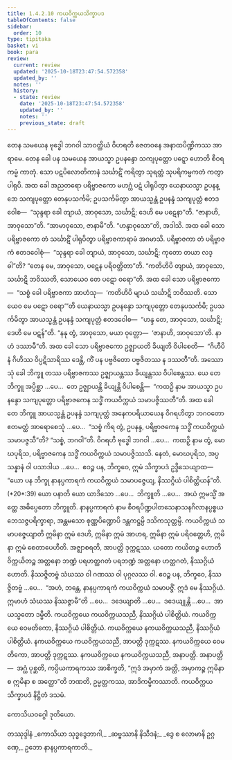 ```yaml
---
title: 1.4.2.10 ကယဝိက္ကယသိက္ခာပဒ
tableOfContents: false
sidebar:
  order: 10
type: tipitaka
basket: vi
book: para
review:
  current: review
  updated: '2025-10-18T23:47:54.572358'
  updated_by: ''
  notes: ''
  history:
  - state: review
    date: '2025-10-18T23:47:54.572358'
    updated_by: ''
    notes: ''
    previous_state: draft
---
```



<DynamicBreadcrumb />


<ReviewStatus review={frontmatter.review} showDetails={true} />

<HypothesisAnnotation frontmatter={frontmatter} />

<Division number="593" book="para" e="ch" v="1" p="349">

<Paragraph number="2238" book="para">
တေန သမယေန ဗုဒ္ဓေါ ဘဂဝါ သာဝတ္ထိယံ ဝိဟရတိ ဇေတဝနေ အနာထပိဏ္ဍိကဿ အာရာမေ. တေန ခေါ ပန သမယေန အာယသ္မာ ဥပနန္ဒော သကျပုတ္တော ပဋ္ဋော ဟောတိ စီဝရကမ္မံ ကာတုံ. သော ပဋပိလောတိကာနံ သင်္ဃာဋိံ ကရိတွာ သုရတ္တံ သုပရိကမ္မကတံ ကတွာ ပါရုပိ. အထ ခေါ အညတရော ပရိဗ္ဗာဇကော မဟဂ္ဃံ ပဋံ ပါရုပိတွာ ယေနာယသ္မာ ဥပနန္ဒော သကျပုတ္တော တေနုပသင်္ကမိ; ဥပသင်္ကမိတွာ အာယသ္မန္တံ ဥပနန္ဒံ သကျပုတ္တံ ဧတဒဝေါစ—  “သုန္ဒရာ ခေါ တျာယံ, အာဝုသော, သင်္ဃာဋိ; ဒေဟိ မေ ပဋေနာ”တိ. “ဇာနာဟိ, အာဝုသော”တိ. “အာမာဝုသော, ဇာနာမီ”တိ. “ဟန္ဒာဝုသော”တိ, အဒါသိ. အထ ခေါ သော ပရိဗ္ဗာဇကော တံ သင်္ဃာဋိံ ပါရုပိတွာ ပရိဗ္ဗာဇကာရာမံ အဂမာသိ. ပရိဗ္ဗာဇကာ တံ ပရိဗ္ဗာဇကံ ဧတဒဝေါစုံ—  “သုန္ဒရာ ခေါ တျာယံ, အာဝုသော, သင်္ဃာဋိ; ကုတော တယာ လဒ္ဓါ”တိ? “တေန မေ, အာဝုသော, ပဋေန ပရိဝတ္တိတာ”တိ. “ကတိဟိပိ တျာယံ, အာဝုသော, သင်္ဃာဋိ ဘဝိဿတိ, သောယေဝ တေ ပဋော ဝရော”တိ.
</Paragraph>

<Paragraph number="2239" book="para">
အထ ခေါ သော ပရိဗ္ဗာဇကော—  “သစ္စံ ခေါ ပရိဗ္ဗာဇကာ အာဟံသု—  ‘ကတိဟိပိ မျာယံ သင်္ဃာဋိ ဘဝိဿတိ. သောယေဝ မေ ပဋော ဝရော’”တိ ယေနာယသ္မာ ဥပနန္ဒော သကျပုတ္တော တေနုပသင်္ကမိ; ဥပသင်္ကမိတွာ အာယသ္မန္တံ ဥပနန္ဒံ သကျပုတ္တံ ဧတဒဝေါစ—  “ဟန္ဒ တေ, အာဝုသော, သင်္ဃာဋိ; ဒေဟိ မေ ပဋန်”တိ. “နနု တွံ, အာဝုသော, မယာ ဝုတ္တော—  ‘ဇာနာဟိ, အာဝုသော’တိ. နာဟံ ဒဿာမီ”တိ. အထ ခေါ သော ပရိဗ္ဗာဇကော ဥဇ္ဈာယတိ ခိယျတိ ဝိပါစေတိ—  “ဂိဟီပိ နံ ဂိဟိဿ ဝိပ္ပဋိသာရိဿ ဒေန္တိ, ကိံ ပန ပဗ္ဗဇိတော ပဗ္ဗဇိတဿ န ဒဿတီ”တိ.
</Paragraph>

<Paragraph number="2240" book="para">
အဿောသုံ ခေါ ဘိက္ခူ တဿ ပရိဗ္ဗာဇကဿ ဥဇ္ဈာယန္တဿ ခိယျန္တဿ ဝိပါစေန္တဿ. ယေ တေ ဘိက္ခူ အပ္ပိစ္ဆာ …ပေ…  တေ ဥဇ္ဈာယန္တိ ခိယျန္တိ ဝိပါစေန္တိ—  “ကထဉှိ နာမ အာယသ္မာ ဥပနန္ဒော သကျပုတ္တော ပရိဗ္ဗာဇကေန သဒ္ဓိံ ကယဝိက္ကယံ သမာပဇ္ဇိဿတီ”တိ.
</Paragraph>

<Paragraph number="2241" book="para">
အထ ခေါ တေ ဘိက္ခူ အာယသ္မန္တံ ဥပနန္ဒံ သကျပုတ္တံ အနေကပရိယာယေန ဝိဂရဟိတွာ ဘဂဝတော ဧတမတ္ထံ အာရောစေသုံ …ပေ…  “သစ္စံ ကိရ တွံ, ဥပနန္ဒ, ပရိဗ္ဗာဇကေန သဒ္ဓိံ ကယဝိက္ကယံ သမာပဇ္ဇသီ”တိ? “သစ္စံ, ဘဂဝါ”တိ. ဝိဂရဟိ ဗုဒ္ဓေါ ဘဂဝါ …ပေ…  ကထဉှိ နာမ တွံ, မောဃပုရိသ, ပရိဗ္ဗာဇကေန သဒ္ဓိံ ကယဝိက္ကယံ သမာပဇ္ဇိဿသိ. နေတံ, မောဃပုရိသ, အပ္ပသန္နာနံ ဝါ ပသာဒါယ …ပေ…  ဧဝဉ္စ ပန, ဘိက္ခဝေ, ဣမံ သိက္ခာပဒံ ဥဒ္ဒိသေယျာထ—
</Paragraph>

</Division>
<Division number="594" book="para" e="ch" v="1" p="350">

<Paragraph number="2242" book="para">
<Emphasis>“ယော ပန ဘိက္ခု နာနပ္ပကာရကံ ကယဝိက္ကယံ သမာပဇ္ဇေယျ, နိဿဂ္ဂိယံ ပါစိတ္တိယန်”</Emphasis>တိ. (*20*:<Emphasis>39</Emphasis>)
</Paragraph>

</Division>
<Division number="595" book="para" e="ch" v="1" p="350">

<Paragraph number="2243" book="para">
<Emphasis>ယော ပနာ</Emphasis>တိ ယော ယာဒိသော …ပေ…  <Emphasis>ဘိက္ခူ</Emphasis>တိ …ပေ…  အယံ ဣမသ္မိံ အတ္ထေ အဓိပ္ပေတော ဘိက္ခူတိ.
</Paragraph>

<Paragraph number="2244" book="para">
<Emphasis>နာနပ္ပကာရကံ</Emphasis> နာမ စီဝရပိဏ္ဍပါတသေနာသနဂိလာနပ္ပစ္စယဘေသဇ္ဇပရိက္ခာရာ, အန္တမသော စုဏ္ဏပိဏ္ဍောပိ ဒန္တကဋ္ဌမ္ပိ ဒသိကသုတ္တမ္ပိ.
</Paragraph>

<Paragraph number="2245" book="para">
<Emphasis>ကယဝိက္ကယံ သမာပဇ္ဇေယျာ</Emphasis>တိ ဣမိနာ ဣမံ ဒေဟိ, ဣမိနာ ဣမံ အာဟရ, ဣမိနာ ဣမံ ပရိဝတ္တေဟိ, ဣမိနာ ဣမံ စေတာပေဟီတိ. အဇ္ဈာစရတိ, အာပတ္တိ ဒုက္ကဋဿ. ယတော ကယိတဉ္စ ဟောတိ ဝိက္ကယိတဉ္စ အတ္တနော ဘဏ္ဍံ ပရဟတ္ထဂတံ ပရဘဏ္ဍံ အတ္တနော ဟတ္ထဂတံ, နိဿဂ္ဂိယံ ဟောတိ. နိဿဇ္ဇိတဗ္ဗံ သံဃဿ ဝါ ဂဏဿ ဝါ ပုဂ္ဂလဿ ဝါ. ဧဝဉ္စ ပန, ဘိက္ခဝေ, နိဿဇ္ဇိတဗ္ဗံ …ပေ…  “အဟံ, ဘန္တေ, နာနပ္ပကာရကံ ကယဝိက္ကယံ သမာပဇ္ဇိံ. ဣဒံ မေ နိဿဂ္ဂိယံ. ဣမာဟံ သံဃဿ နိဿဇ္ဇာမီ”တိ …ပေ…  ဒဒေယျာတိ …ပေ…  ဒဒေယျုန္တိ …ပေ…  အာယသ္မတော ဒမ္မီတိ.
</Paragraph>

</Division>
<Division number="596" book="para" e="ch" v="1" p="351">

<Paragraph number="2246" book="para">
ကယဝိက္ကယေ ကယဝိက္ကယသညီ, နိဿဂ္ဂိယံ ပါစိတ္တိယံ. ကယဝိက္ကယေ ဝေမတိကော, နိဿဂ္ဂိယံ ပါစိတ္တိယံ. ကယဝိက္ကယေ နကယဝိက္ကယသညီ, နိဿဂ္ဂိယံ ပါစိတ္တိယံ.
</Paragraph>

<Paragraph number="2247" book="para">
နကယဝိက္ကယေ ကယဝိက္ကယသညီ, အာပတ္တိ ဒုက္ကဋဿ. နကယဝိက္ကယေ ဝေမတိကော, အာပတ္တိ ဒုက္ကဋဿ. နကယဝိက္ကယေ နကယဝိက္ကယသညီ, အနာပတ္တိ.
</Paragraph>

</Division>
<Division number="597" book="para" e="ch" v="1" p="351">

<Paragraph number="2248" book="para">
အနာပတ္တိ—  အဂ္ဃံ ပုစ္ဆတိ, ကပ္ပိယကာရကဿ အာစိက္ခတိ, “ဣဒံ အမှာကံ အတ္ထိ, အမှာကဉ္စ ဣမိနာ စ ဣမိနာ စ အတ္ထော”တိ ဘဏတိ, ဥမ္မတ္တကဿ, အာဒိကမ္မိကဿာတိ.

</Paragraph>
</Division>

<Paragraph number="2249" type="center" book="para">
ကယဝိက္ကယသိက္ခာပဒံ နိဋ္ဌိတံ ဒသမံ.

  
ကောသိယဝဂ္ဂေါ ဒုတိယော.



</Paragraph>

<Paragraph number="2250" type="center" book="para">
တဿုဒ္ဒါနံ


</Paragraph>

<Paragraph number="2251" type="verses" book="para">
_ကောသိယာ သုဒ္ဓဒွေဘာဂါ,_  
_ဆဗ္ဗဿာနိ နိသီဒနံ;_  
_ဒွေ စ လောမာနိ ဥဂ္ဂဏှေ,_  
ဥဘော နာနပ္ပကာရကာတိ._
</Paragraph>